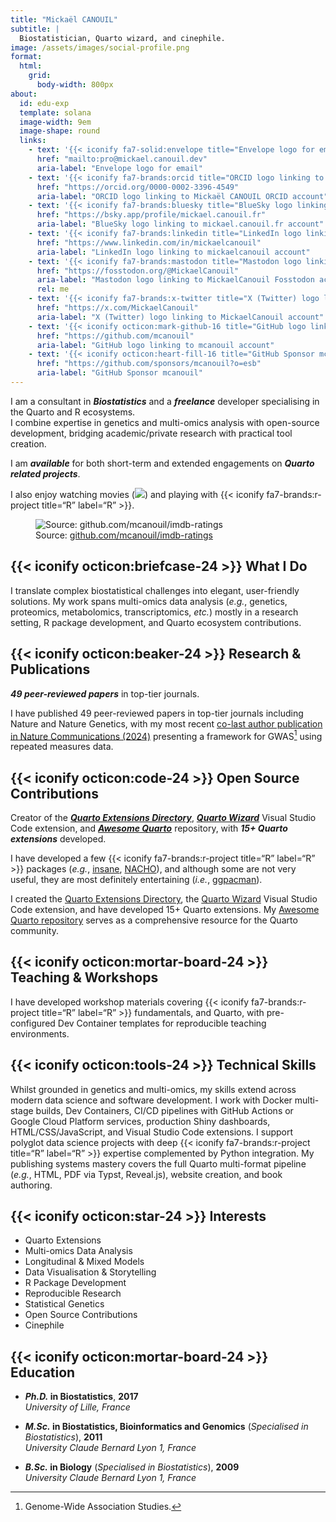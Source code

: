 ```yaml
---
title: "Mickaël CANOUIL"
subtitle: |
  Biostatistician, Quarto wizard, and cinephile.
image: /assets/images/social-profile.png
format:
  html:
    grid:
      body-width: 800px
about:
  id: edu-exp
  template: solana
  image-width: 9em
  image-shape: round
  links:
    - text: '{{< iconify fa7-solid:envelope title="Envelope logo for email" label="Envelope logo for email" >}}'
      href: "mailto:pro@mickael.canouil.dev"
      aria-label: "Envelope logo for email"
    - text: '{{< iconify fa7-brands:orcid title="ORCID logo linking to Mickaël CANOUIL ORCID account" label="ORCID logo linking to Mickaël CANOUIL ORCID account" >}}'
      href: "https://orcid.org/0000-0002-3396-4549"
      aria-label: "ORCID logo linking to Mickaël CANOUIL ORCID account"
    - text: '{{< iconify fa7-brands:bluesky title="BlueSky logo linking to mickael.canouil.fr account" label="BlueSky logo linking to mickael.canouil.fr account" >}}'
      href: "https://bsky.app/profile/mickael.canouil.fr"
      aria-label: "BlueSky logo linking to mickael.canouil.fr account"
    - text: '{{< iconify fa7-brands:linkedin title="LinkedIn logo linking to mickaelcanouil account" label="LinkedIn logo linking to mickaelcanouil account" >}}'
      href: "https://www.linkedin.com/in/mickaelcanouil"
      aria-label: "LinkedIn logo linking to mickaelcanouil account"
    - text: '{{< iconify fa7-brands:mastodon title="Mastodon logo linking to MickaelCanouil Fosstodon account" label="Mastodon logo linking to MickaelCanouil Fosstodon account" >}}'
      href: "https://fosstodon.org/@MickaelCanouil"
      aria-label: "Mastodon logo linking to MickaelCanouil Fosstodon account"
      rel: me
    - text: '{{< iconify fa7-brands:x-twitter title="X (Twitter) logo linking to MickaelCanouil account" label="X (Twitter) logo linking to MickaelCanouil account" >}}'
      href: "https://x.com/MickaelCanouil"
      aria-label: "X (Twitter) logo linking to MickaelCanouil account"
    - text: '{{< iconify octicon:mark-github-16 title="GitHub logo linking to mcanouil account" label="GitHub logo linking to mcanouil account" >}}'
      href: "https://github.com/mcanouil"
      aria-label: "GitHub logo linking to mcanouil account"
    - text: '{{< iconify octicon:heart-fill-16 title="GitHub Sponsor mcanouil" label="GitHub Sponsor mcanouil" >}} Sponsor'
      href: "https://github.com/sponsors/mcanouil?o=esb"
      aria-label: "GitHub Sponsor mcanouil"
---
```


:::: {#edu-exp}
:::

:::: {.about-body}

I am a consultant in __*Biostatistics*__ and a __*freelance*__ developer specialising in the Quarto and R ecosystems.  
I combine expertise in genetics and multi-omics analysis with open-source development, bridging academic/private research with practical tool creation.

:::: {.highlight}

I am __*available*__ for both short-term and extended engagements on __*Quarto related projects*__.

:::

I also enjoy watching movies (![](https://raw.githubusercontent.com/mcanouil/imdb-ratings/main/media/imdb.svg){fig-alt="Movies seen count"}) and playing with {{< iconify fa7-brands:r-project title="R" label="R" >}}.

![Source: [github.com/mcanouil/imdb-ratings](https://github.com/mcanouil/imdb-ratings)](https://raw.githubusercontent.com/mcanouil/imdb-ratings/main/media/streak.svg){fig-alt="Movies seen in a movie theatre year streak" .img-styled .nolightbox}

## {{< iconify octicon:briefcase-24 >}} What I Do

I translate complex biostatistical challenges into elegant, user-friendly solutions.
My work spans multi-omics data analysis (*e.g.*, genetics, proteomics, metabolomics, transcriptomics, *etc.*) mostly in a research setting, R package development, and Quarto ecosystem contributions.

## {{< iconify octicon:beaker-24 >}} Research & Publications

:::: {.highlight}

__*49 peer-reviewed papers*__ in top-tier journals.

:::

I have published 49 peer-reviewed papers in top-tier journals including Nature and Nature Genetics, with my most recent [co-last author publication in Nature Communications (2024)](https://doi.org/10.1038/s41467-024-53687-3) presenting a framework for GWAS[^gwas] using repeated measures data.

[^gwas]: Genome-Wide Association Studies.

## {{< iconify octicon:code-24 >}} Open Source Contributions

:::: {.highlight}

Creator of the __*[Quarto Extensions Directory](https://m.canouil.dev/quarto-extensions/)*__, __*[Quarto Wizard](https://github.com/mcanouil/quarto-wizard)*__ Visual Studio Code extension, and __*[Awesome Quarto](https://github.com/mcanouil/awesome-quarto)*__ repository, with __*15+ Quarto extensions*__ developed.

:::

I have developed a few {{< iconify fa7-brands:r-project title="R" label="R" >}}&nbsp;packages (_e.g._,&nbsp;[insane](https://github.com/mcanouil/insane), [NACHO](https://github.com/mcanouil/NACHO)), and although some are not very useful, they are most definitely entertaining (_i.e._,&nbsp;[ggpacman](https://github.com/mcanouil/ggpacman)).

I created the [Quarto Extensions Directory](https://m.canouil.dev/quarto-extensions/), the [Quarto Wizard](https://github.com/mcanouil/quarto-wizard) Visual Studio Code extension, and have developed 15+ Quarto extensions.
My [Awesome Quarto repository](https://github.com/mcanouil/awesome-quarto) serves as a comprehensive resource for the Quarto community.

## {{< iconify octicon:mortar-board-24 >}} Teaching & Workshops

I have developed workshop materials covering {{< iconify fa7-brands:r-project title="R" label="R" >}} fundamentals, and Quarto, with pre-configured Dev Container templates for reproducible teaching environments.

## {{< iconify octicon:tools-24 >}} Technical Skills

Whilst grounded in genetics and multi-omics, my skills extend across modern data science and software development.
I work with Docker multi-stage builds, Dev Containers, CI/CD pipelines with GitHub Actions or Google Cloud Platform services, production Shiny dashboards, HTML/CSS/JavaScript, and Visual Studio Code extensions.
I support polyglot data science projects with deep {{< iconify fa7-brands:r-project title="R" label="R" >}} expertise complemented by Python integration.
My publishing systems mastery covers the full Quarto multi-format pipeline (*e.g.*, HTML, PDF via Typst, Reveal.js), website creation, and book authoring.

## {{< iconify octicon:star-24 >}} Interests {.interests}

- Quarto Extensions
- Multi-omics Data Analysis
- Longitudinal & Mixed Models
- Data Visualisation & Storytelling
- R Package Development
- Reproducible Research
- Statistical Genetics
- Open Source Contributions
- Cinephile

## {{< iconify octicon:mortar-board-24 >}} Education {.education}

- **_Ph.D._ in Biostatistics**, **2017**  
  *University of Lille, France*

- **_M.Sc._ in Biostatistics, Bioinformatics and Genomics** (*Specialised in Biostatistics*), **2011**  
  *University Claude Bernard Lyon 1, France*

- **_B.Sc._ in Biology** (*Specialised in Biostatistics*), **2009**  
  *University Claude Bernard Lyon 1, France*

:::
